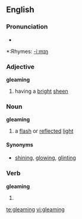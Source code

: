 ==English==

===Pronunciation===
*{{audio|en-us-gleaming.ogg|Audio (US)}}

*:Rhymes: [[Rhymes:English:-iːmɪŋ|-iːmɪŋ]]

===Adjective===
'''gleaming'''
# having a [[bright]] [[sheen]]
===Noun===
'''gleaming'''
# a [[flash]] or [[reflect]]ed [[light]]

====Synonyms====
* [[shining]], [[glowing]], [[glinting]]

===Verb===
'''gleaming'''

# {{present participle of|[[gleam]]}}

[[te:gleaming]]
[[vi:gleaming]]